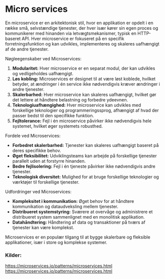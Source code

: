 # Micro services

En microservice er en arkitektonisk stil, hvor en applikation er opdelt i en række små, selvstændige tjenester, der hver især kører sin egen proces og kommunikerer med hinanden via letvægtsmekanismer, typisk en HTTP-baseret API. Hver microservice er fokuseret på en specifik forretningsfunktion og kan udvikles, implementeres og skaleres uafhængigt af de andre tjenester.

Nøgleegenskaber ved Microservices:

1. **Modularitet:** Hver microservice er en separat modul, der kan udvikles og vedligeholdes uafhængigt.  
2. **Løs kobling:** Microservices er designet til at være løst koblede, hvilket betyder, at ændringer i én service ikke nødvendigvis kræver ændringer i andre tjenester.  
3. **Skalerbarhed:** Hver microservice kan skaleres uafhængigt, hvilket gør det lettere at håndtere belastning og forbedre ydeevnen.  
4. **Teknologiuafhængighed:** Hver microservice kan udvikles med forskellige teknologier og programmeringssprog, afhængigt af hvad der passer bedst til den specifikke funktion.  
5. **Fejltolerance:** Fejl i én microservice påvirker ikke nødvendigvis hele systemet, hvilket øger systemets robusthed.

Fordele ved Microservices:

* **Forbedret skalerbarhed:** Tjenester kan skaleres uafhængigt baseret på deres specifikke behov.  
* **Øget fleksibilitet:** Udviklingsteams kan arbejde på forskellige tjenester parallelt uden at forstyrre hinanden.  
* **Bedre fejlisolering:** Fejl i én tjeneste påvirker ikke nødvendigvis andre tjenester.  
* **Teknologisk diversitet:** Mulighed for at bruge forskellige teknologier og værktøjer til forskellige tjenester.

Udfordringer ved Microservices:

* **Kompleksitet i kommunikation:** Øget behov for at håndtere kommunikation og dataudveksling mellem tjenester.  
* **Distribueret systemstyring:** Sværere at overvåge og administrere et distribueret system sammenlignet med en monolitisk applikation.  
* **Datahåndtering:** Håndtering af data og transaktioner på tværs af tjenester kan være komplekst.

Microservices er en populær tilgang til at bygge skalerbare og fleksible applikationer, især i store og komplekse systemer.

### Kilder: 

https://microservices.io/patterns/microservices.html
[https://microservices.io/patterns/microservices.html
](https://microservices.io/patterns/microservices.html
) 
